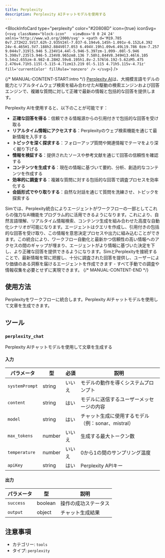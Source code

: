 ```yaml
---
title: Perplexity
description: Perplexity AIチャットモデルを使用する
---
```



<BlockInfoCard 
  type="perplexity"
  color="#20808D"
  icon={true}
  iconSvg={`<svg className="block-icon"   viewBox='0 0 24 24' xmlns='http://www.w3.org/2000/svg' >
      <path
        d='M19.785 0v7.272H22.5V17.62h-2.935V24l-7.037-6.194v6.145h-1.091v-6.152L4.392 24v-6.465H1.5V7.188h2.884V0l7.053 6.494V.19h1.09v6.49L19.786 0zm-7.257 9.044v7.319l5.946 5.234V14.44l-5.946-5.397zm-1.099-.08l-5.946 5.398v7.235l5.946-5.234V8.965zm8.136 7.58h1.844V8.349H13.46l6.105 5.54v2.655zm-8.982-8.28H2.59v8.195h1.8v-2.576l6.192-5.62zM5.475 2.476v4.71h5.115l-5.115-4.71zm13.219 0l-5.115 4.71h5.115v-4.71z'
        fill='currentColor'
        fillRule='nonzero'
      />
    </svg>`}
/>

{/* MANUAL-CONTENT-START:intro */}
[Perplexity AI](https://www.perplexity.ai)は、大規模言語モデルの能力とリアルタイムウェブ検索を組み合わせたAI駆動の検索エンジンおよび回答エンジンで、複雑な質問に対して正確で最新の情報と包括的な回答を提供します。

Perplexity AIを使用すると、以下のことが可能です：

- **正確な回答を得る**：信頼できる情報源からの引用付きで包括的な回答を受け取る
- **リアルタイム情報にアクセスする**：Perplexityのウェブ検索機能を通じて最新情報を入手する
- **トピックを深く探求する**：フォローアップ質問や関連情報でテーマをより深く掘り下げる
- **情報を検証する**：提供されたソースや参考文献を通じて回答の信頼性を確認する
- **コンテンツを生成する**：現在の情報に基づいて要約、分析、創造的なコンテンツを作成する
- **効率的に調査する**：複雑な質問に対する包括的な回答で調査プロセスを効率化する
- **会話形式でやり取りする**：自然な対話を通じて質問を洗練させ、トピックを探索する

Simでは、Perplexity統合によりエージェントがワークフローの一部としてこれらの強力なAI機能をプログラム的に活用できるようになります。これにより、自然言語理解、リアルタイム情報検索、コンテンツ生成を組み合わせた高度な自動化シナリオが可能になります。エージェントはクエリを作成し、引用付きの包括的な回答を受け取り、この情報を意思決定プロセスや出力に組み込むことができます。この統合により、ワークフロー自動化と最新かつ信頼性の高い情報へのアクセスの間のギャップが埋まり、エージェントがより情報に基づいた決定を下し、より正確な回答を提供できるようになります。SimとPerplexityを接続することで、最新情報を常に把握し、十分に調査された回答を提供し、ユーザーにより価値のある洞察を届けるエージェントを作成できます - すべて手動での調査や情報収集を必要とせずに実現できます。
{/* MANUAL-CONTENT-END */}

## 使用方法

Perplexityをワークフローに統合します。Perplexity AIチャットモデルを使用して文章を生成できます。

## ツール

### `perplexity_chat`

Perplexity AIチャットモデルを使用して文章を生成する

#### 入力

| パラメータ | 型 | 必須 | 説明 |
| --------- | ---- | -------- | ----------- |
| `systemPrompt` | string | いいえ | モデルの動作を導くシステムプロンプト |
| `content` | string | はい | モデルに送信するユーザーメッセージの内容 |
| `model` | string | はい | チャット生成に使用するモデル（例：sonar、mistral） |
| `max_tokens` | number | いいえ | 生成する最大トークン数 |
| `temperature` | number | いいえ | 0から1の間のサンプリング温度 |
| `apiKey` | string | はい | Perplexity APIキー |

#### 出力

| パラメータ | 型 | 説明 |
| --------- | ---- | ----------- |
| `success` | boolean | 操作の成功ステータス |
| `output` | object | チャット生成結果 |

## 注意事項

- カテゴリー: `tools`
- タイプ: `perplexity`
